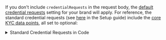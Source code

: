 If you don't include `credentialRequests` in the request body, the [default credential requests](/guides/setup#default-credential-requests) setting for your brand will apply. For reference, the standard credential requests (see [here](/guides/setup#default-credential-requests) in the Setup guide) include the [core KYC data points](/data#kyc-know-your-customer), all set to optional:

<details>
    <summary>Standard Credential Requests in Code</summary>

    ```typescript title="Standard Credential Requests"
    [
        {
            "type": "FullNameCredential",
            "children": [
                {
                    "type": "FirstNameCredential"
                },
                {
                    "type": "MiddleNameCredential"
                },
                {
                    "type": "LastNameCredential"
                }
            ]
        },
        {
            "type": "PhoneCredential"
        },
        {
            "type": "AddressCredential",
            "multi": true,
            "children": [
                {
                    "type": "Line1Credential"
                },
                {
                    "type": "Line2Credential"
                },
                {
                    "type": "CityCredential"
                },
                {
                    "type": "StateCredential"
                },
                {
                    "type": "ZipCodeCredential"
                },
                {
                    "type": "CountryCredential"
                }
            ]
        },
        {
            "type": "BirthDateCredential",
        },
        {
            "type": "SsnCredential",
        }
    ]
    ```
</details>